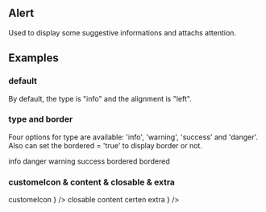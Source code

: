 

<Meta title="Components/Feedback/Alert" component={Alert} />

## Alert

Used to display some suggestive informations and attachs attention.

## Examples

### default

By default, the type is "info" and the alignment is "left".

<Canvas>
  <Story name="default">
    <Alert title="default Alert" />
  </Story>
</Canvas>

### type and border

Four options for type are available: 'info', 'warning', 'success' and 'danger'. Also can set the bordered = 'true' to display border or not.

<Canvas>
  <Story name="type and bodered">
    <Divider dashed textStyle={{ color: '#999' }}>info</Divider>
    <Alert title="info Alert" showIcon />
    <Divider dashed textStyle={{ color: '#999' }}>danger</Divider>
    <Alert title="danger Alert" type="danger" showIcon />
    <Divider dashed textStyle={{ color: '#999' }}>warning</Divider>
    <Alert title="warning Alert" type="warning" showIcon />
    <Divider dashed textStyle={{ color: '#999' }}>success</Divider>
    <Alert title="success Alert" type="success" showIcon />
    <Divider dashed textStyle={{ color: '#999' }}>bordered</Divider>
    <Alert title="with border" type="info" bordered />
    <Divider dashed textStyle={{ color: '#999' }}>bordered</Divider>
    <Alert title="with border" type="success" bordered />
  </Story>
</Canvas>

### customeIcon & content & closable & extra

<Canvas>
  <Story name="icon and content">
    <Divider dashed textStyle={{ color: '#999' }}>customeIcon</Divider>
    <Alert title="with icon" customIcon={<Icon icon="edit" theme="info" />} />
    <Divider dashed textStyle={{ color: '#999' }}>closable</Divider>
    <Alert title="with closable" type="danger" closable />
    <Divider dashed textStyle={{ color: '#999' }}>content</Divider>
    <Alert title="title" content="Alert content" type="warning" iconSize="lg" showIcon closable />
    <Divider dashed textStyle={{ color: '#999' }}>certen</Divider>
    <Alert title="with align" type="success" showIcon align="center" />
    <Divider dashed textStyle={{ color: '#999' }}>extra</Divider>
    <Alert title="with extra" type="info" extra={<Button label="Alert extra" size="small" />} />
  </Story>
</Canvas>

<ReadMe />

